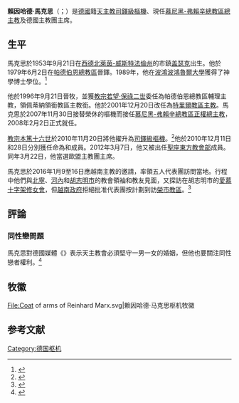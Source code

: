{{blpsources|time=2019-07-07T18:57:13+00:00}}
{{Infobox Christian leader
| type             = cardinal
| honorific-prefix =
| name             = 賴因哈德·馬克思<br />Reinhard Marx
| honorific-suffix = 
| title            = [[天主教慕尼黑-弗賴辛總教區|天主教慕尼黑-弗賴辛總教區總主教]]
| image            =
| image_size       = 
| alt              = 
| metropolis       = 
| diocese          = 
| archdiocese      = 慕尼黑-弗賴辛
| elected          = 
| appointed        = 2007年11月30日
| term             = 
| term_start       = 2008年2月2日
| quashed          = 
| term_end         = 
| predecessor      = {{link-en|費德廉·維特爾|Friedrich Wetter}}
| opposed          = 
| successor        = （現任）
| other_post       = {{unbulleted list|[[聖高比寧堂|聖高比寧堂區領銜司鐸]]|歐盟主教團主席|德國主教團主席}}
<!---------- Orders ---------->
| ordination       = 1979年6月2日
| ordained_by      = 
| consecration     = 1996年9月21日
| consecrated_by   = 
| cardinal         = 2010年11月20日
| created_cardinal_by = [[教宗本篤十六世|教宗本篤十六世]]
| rank             = [[樞機|司鐸級樞機]]
<!---------- Personal details ---------->
| birth_name       = Reinhard Marx
| birth_date       = {{birth date and age|1953|09|21}}
| birth_place      = [[西德|西德]][[北萊茵-威斯特法倫州|北萊茵-威斯特法倫州]][[盖瑟克|盖瑟克]]
| death_date       = 
| death_place      = 
| buried           = 
| nationality      = [[德國人|德國]]
| religion         = 天主教
| residence        = 
| parents          = 
| previous_post    = {{unbulleted list|[[天主教帕德伯恩總教區|帕德伯恩總教區輔理主教]]（1996年－2001年）|佩蒂納領銜教區領銜主教（1996年－2001年）|[[天主教特里爾教區|特里爾教區主教]]（2001年－2007年）}}
| alma_mater       = 
| motto            = Ubi Spiritus Domini Ibi Libertas（自由因天主的神降臨而現）
| signature        = 
| signature_alt    = 
| coat_of_arms     = Coat of arms of Reinhard Marx.svg
| coat_of_arms_alt = 
}}

'''賴因哈德·馬克思'''（{{lang-de|Reinhard Marx}}；{{bd|1953年|9月21日}}）是[[德國人|德國]]籍[[天主教|天主教]][[樞機|司鐸級樞機]]、現任[[天主教慕尼黑-弗賴辛總教區|慕尼黑-弗賴辛總教區總主教]]及德國主教團主席。

==生平==
馬克思於1953年9月21日在[[西德|西德]][[北萊茵-威斯特法倫州|北萊茵-威斯特法倫州]]的市鎮[[盖瑟克|盖瑟克]]出生。他於1979年6月2日在[[天主教帕德伯恩總教區|帕德伯恩總教區]]晉鐸。1989年，他在[[波鴻|波鴻]][[波鴻魯爾大學|波鴻魯爾大學]]獲得了神學博士學位。<ref>{{cite web|url=http://www.ewtn.com/HolySee/Cardinals/cardinal_detail.asp?id=435&select_by=priest&pgnu=3&start_at=|title=College of Cardinals|publisher=Ewtn.com|accessdate=2014-11-13|archive-date=2016-08-20|archive-url=https://web.archive.org/web/20160820154806/http://www.ewtn.com/HolySee/Cardinals/cardinal_detail.asp?id=435&select_by=priest&pgnu=3&start_at=|dead-url=no}}</ref>

他於1996年9月21日晉牧，並獲[[教宗若望·保祿二世|教宗若望·保祿二世]]委任為帕德伯恩總教區輔理主教，領佩蒂納領銜教區主教銜。他於2001年12月20日改任為[[天主教特里爾教區|特里爾教區主教]]。馬克思於2007年11月30日接替榮休的{{link-en|費德廉·維特爾|Friedrich Wetter}}樞機而接任[[天主教慕尼黑-弗賴辛總教區|慕尼黑-弗賴辛總教區正權總主教]]，2008年2月2日正式就任。

[[教宗本篤十六世|教宗本篤十六世]]於2010年11月20日將他擢升為[[樞機|司鐸級樞機]]。<ref>{{cite web|url=http://www.catholicnews.com/data/stories/cns/1004309.htm|title=Pope names 24 new cardinals, including two from United States|work=天主教新聞社|accessdate=2015-01-23|archive-date=2015-07-08|archive-url=https://web.archive.org/web/20150708203149/http://www.catholicnews.com/data/stories/cns/1004309.htm|dead-url=no}}</ref>他於2010年12月11日和28日分別獲任命為{{link-en|教育部 (聖座)|Congregation for Catholic Education|教育部}}和{{link-en|宗座平信徒理事會|Pontifical Council for the Laity}}成員。2012年3月7日，他又被出任[[東方教會部|聖座東方教會部]]成員。同年3月22日，他當選歐盟主教團主席。

馬克思於2016年1月9至16日應越南主教的邀請，率領五人代表團訪問當地。行程中他們與[[北寧|北寧]]、[[河內|河內]]和[[胡志明市|胡志明市]]的教會領袖和教友見面，又探訪在胡志明市的[[愛慕十字架修女會|愛慕十字架修女會]]，但[[越南政府|越南政府]]拒絕批准代表團按計劃到訪[[天主教榮市教區|榮市教區]]。<ref>{{cite web |url=http://china.ucanews.com/2016/01/22/%E5%BE%B7%E5%9C%8B%E6%A8%9E%E6%A9%9F%E8%A8%AA%E5%95%8F%E8%B6%8A%E5%8D%97%E6%95%99%E5%8D%80%E8%A2%AB%E6%8B%92%EF%BC%8C%E7%95%B6%E5%9C%B0%E4%B8%BB%E6%95%99%E8%A6%81%E6%B1%82%E6%94%BF%E5%BA%9C%E8%A7%A3/ |title=德國樞機訪問越南教區被拒，當地主教要求政府解釋 |work=[[天主教亞洲通訊社|天主教亞洲通訊社]] |access-date=2016-05-23 |archive-url=https://web.archive.org/web/20160415193024/http://china.ucanews.com/2016/01/22/%e5%be%b7%e5%9c%8b%e6%a8%9e%e6%a9%9f%e8%a8%aa%e5%95%8f%e8%b6%8a%e5%8d%97%e6%95%99%e5%8d%80%e8%a2%ab%e6%8b%92%ef%bc%8c%e7%95%b6%e5%9c%b0%e4%b8%bb%e6%95%99%e8%a6%81%e6%b1%82%e6%94%bf%e5%ba%9c%e8%a7%a3/ |archive-date=2016-04-15 |dead-url=yes }}</ref>

== 評論 ==

===同性戀問題===
馬克思對德國媒體《{{link-en|奧格斯堡匯報|Augsburger Allgemeine}}》表示天主教會必須堅守一男一女的婚姻，但他也要關注同性戀者權利。<ref>{{cite web |url=http://china.ucanews.com/2017/07/25/%E5%BE%B7%E5%9C%8B%E6%A8%9E%E6%A9%9F%E5%9B%9E%E6%87%89%E5%90%8C%E6%80%A7%E5%A9%9A%E5%A7%BB%E7%AB%8B%E6%B3%95%EF%BC%8C%E6%8C%87%E6%AD%A7%E8%A6%96%E5%90%8C%E5%BF%97%E6%98%AF%E6%95%99%E6%9C%83%E7%9A%84/ |title=德國樞機回應同性婚姻立法，指歧視同志是教會的失敗 |work=[[天主教亞洲通訊社|天主教亞洲通訊社]] |access-date=2017-07-26 |archive-url=https://web.archive.org/web/20170729085254/http://china.ucanews.com/2017/07/25/%E5%BE%B7%E5%9C%8B%E6%A8%9E%E6%A9%9F%E5%9B%9E%E6%87%89%E5%90%8C%E6%80%A7%E5%A9%9A%E5%A7%BB%E7%AB%8B%E6%B3%95%EF%BC%8C%E6%8C%87%E6%AD%A7%E8%A6%96%E5%90%8C%E5%BF%97%E6%98%AF%E6%95%99%E6%9C%83%E7%9A%84/ |archive-date=2017-07-29 |dead-url=yes }}</ref>

== 牧徽 ==
<gallery>
File:Coat of arms of Reinhard Marx.svg|赖因哈德·马克思枢机牧徽
</gallery>

== 参考文献 ==
{{reflist}}

{{樞機團}}
{{Authority control}}

[[Category:德国枢机|Category:德国枢机]]